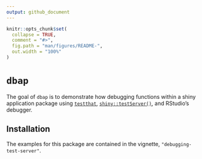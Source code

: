 ```yaml
---
output: github_document
---
```


<!-- README.md is generated from README.Rmd. Please edit that file -->

```r
knitr::opts_chunk$set(
  collapse = TRUE,
  comment = "#>",
  fig.path = "man/figures/README-",
  out.width = "100%"
)
```

# `dbap`

<!-- badges: start -->

<!-- badges: end -->

The goal of `dbap` is to demonstrate how debugging functions within a shiny application package using [`testthat`](https://testthat.r-lib.org/), [`shiny::testServer()`](https://search.r-project.org/CRAN/refmans/shiny/html/testServer.html), and RStudio's debugger.

## Installation

The examples for this package are contained in the vignette, `"debugging-test-server"`.
